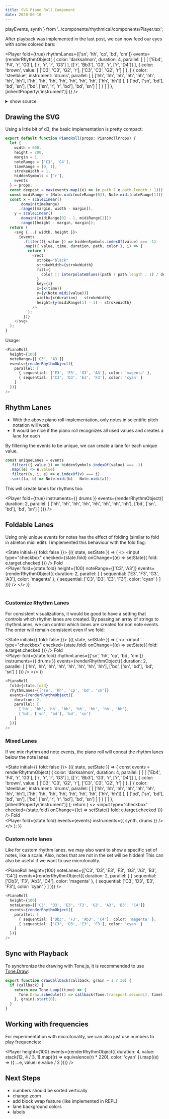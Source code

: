 ```yaml
---
title: SVG Piano Roll Component
date: 2020-06-10
---
```


  playEvents,
  synth
} from '../components/rhythmical/components/Player.tsx';

After playback was implemented in the last post, we can now feed our eyes with some colored bars:

<Player
  fold={true}
  rhythmLanes={['sn', 'hh', 'cp', 'bd', 'cm']}
  events={renderRhythmObject(
    {
      color: 'darksalmon',
      duration: 4,
      parallel: [
        [
          [
            ['Eb4', 'F4', 'r', 'G3'],
            ['r', 'r', 'r', 'G3']
          ],
          [['r', 'Bb3'], 'G3', 'r', ['r', 'D4']]
        ],
        {
          color: 'brown',
          value: [
            ['C3', 'C3', 'G2', 'r'],
            ['C3', 'C3', 'G2', 'r']
          ]
        },
        [
          {
            color: 'steelblue',
            instrument: 'drums',
            parallel: [
              [
                ['hh', 'hh', 'hh', 'hh', 'hh', 'hh', 'hh', 'hh'],
                ['hh', 'hh', 'hh', 'hh', 'hh', 'hh', 'hh', ['hh', 'hh']]
              ],
              [
                ['bd', ['sn', 'bd'], 'bd', 'sn'],
                ['bd', ['sn', 'r', 'r', 'bd'], 'bd', 'sn']
              ]
            ]
          }
        ]
      ]
    },
    [inheritProperty('instrument')]
  )}
/>

<details>
  <summary>show source</summary>

```ts
renderRhythmObject(
  {
    color: 'darksalmon',
    duration: 4,
    parallel: [
      [
        [
          ['Eb4', 'F4', 'r', 'G3'],
          ['r', 'r', 'r', 'G3']
        ],
        [['r', 'Bb3'], 'G3', 'r', ['r', 'D4']]
      ],
      {
        color: 'brown',
        value: [
          ['C3', 'C3', 'G2', 'r'],
          ['C3', 'C3', 'G2', 'r']
        ]
      },
      [
        {
          color: 'steelblue',
          instrument: 'drums',
          parallel: [
            [
              ['hh', 'hh', 'hh', 'hh', 'hh', 'hh', 'hh', 'hh'],
              ['hh', 'hh', 'hh', 'hh', 'hh', 'hh', 'hh', ['hh', 'hh']]
            ],
            [
              ['bd', ['sn', 'bd'], 'bd', 'sn'],
              ['bd', ['sn', 'r', 'r', 'bd'], 'bd', 'sn']
            ]
          ]
        }
      ]
    ]
  },
  [inheritProperty('instrument')]
);
```

</details>

## Drawing the SVG

Using a little bit of d3, the basic implementation is pretty compact:

```js
export default function PianoRoll(props: PianoRollProps) {
  let {
    width = 600,
    height = 200,
    margin = 1,
    noteRange = ['C3', 'C4'],
    timeRange = [0, 1],
    strokeWidth = 1,
    hiddenSymbols = ['r'],
    events
  } = props;
  const deepest = max(events.map((e) => (e.path ? e.path.length : 1)));
  const midiRange = [Note.midi(noteRange[0]), Note.midi(noteRange[1])];
  const x = scaleLinear()
      .domain(timeRange)
      .range([margin, width - margin]),
    y = scaleLinear()
      .domain([midiRange[0] - 1, midiRange[1]])
      .range([height - margin, margin]);
  return (
    <svg {...{ width, height }}>
      {events
        .filter(({ value }) => hiddenSymbols.indexOf(value) === -1)
        .map(({ value, time, duration, path, color }, i) => {
          return (
            <rect
              stroke="black"
              strokeWidth={strokeWidth}
              fill={
                color || interpolateBlues((path ? path.length : 1) / deepest)
              }
              key={i}
              x={x(time)}
              y={y(Note.midi(value))}
              width={x(duration) - strokeWidth}
              height={y(midiRange[1] - 1) - strokeWidth}
            />
          );
        })}
    </svg>
  );
}
```

Usage:

```ts
<PianoRoll
  height={100}
  noteRange={['C3', 'A3']}
  events={renderRhythmObject({
    parallel: [
      { sequential: ['E3', 'F3', 'G3', 'A3'], color: 'magenta' },
      { sequential: ['C3', 'D3', 'E3', 'F3'], color: 'cyan' }
    ]
  })}
/>
```

## Rhythm Lanes

- With the above piano roll implementation, only notes in scientific pitch notation will work.
- It would be nice if the piano roll recognizes all used values and creates a lane for each

By filtering the events to be unique, we can create a lane for each unique value.

```ts
const uniqueLanes = events
  .filter(({ value }) => hiddenSymbols.indexOf(value) === -1)
  .map((e) => e.value)
  .filter((v, i, e) => e.indexOf(v) === i)
  .sort((a, b) => Note.midi(b) - Note.midi(a));
```

This will create lanes for rhythms too:

<Player
  fold={true}
  instruments={{ drums }}
  events={renderRhythmObject({
    duration: 2,
    parallel: [
      ['hh', 'hh', 'hh', 'hh', 'hh', 'hh', 'hh', 'hh'],
      ['bd', ['sn', 'bd'], 'bd', 'sn']
    ]
  })}
/>

## Foldable Lanes

Using only unique events for notes has the effect of folding (similar to fold in ableton midi edit). I implemented this behaviour with the fold flag:

<State initial={{ fold: false }}>
  {({ state, setState }) => (
    <>
      <label>
        <input
          type="checkbox"
          checked={state.fold}
          onChange={(e) => setState({ fold: e.target.checked })}
        />
        Fold
      </label>
      <br />
      <Player
        fold={state.fold}
        height={100}
        noteRange={['C3', 'A3']}
        events={renderRhythmObject({
          duration: 2,
          parallel: [
            { sequential: ['E3', 'F3', 'G3', 'A3'], color: 'magenta' },
            { sequential: ['C3', 'D3', 'E3', 'F3'], color: 'cyan' }
          ]
        })}
      />
    </>
  )}
</State>
<br />
<br />

### Customize Rhythm Lanes

For consistent visualizations, it would be good to have a setting that controls which rhythm lanes are created.
By passing an array of strings to rhythmLanes, we can control which lanes are created for non note events.
The order will remain consistent even if we fold:

<State initial={{ fold: false }}>
  {({ state, setState }) => (
    <>
      <label>
        <input
          type="checkbox"
          checked={state.fold}
          onChange={(e) => setState({ fold: e.target.checked })}
        />
        Fold
      </label>
      <br />
      <Player
        fold={state.fold}
        rhythmLanes={['sn', 'hh', 'cp', 'bd', 'cm']}
        instruments={{ drums }}
        events={renderRhythmObject({
          duration: 2,
          parallel: [
            ['hh', 'hh', 'hh', 'hh', 'hh', 'hh', 'hh', 'hh'],
            ['bd', ['sn', 'bd'], 'bd', 'sn']
          ]
        })}
      />
    </>
  )}
</State>

```ts
<PianoRoll
  fold={state.fold}
  rhythmLanes={['sn', 'hh', 'cp', 'bd', 'cm']}
  events={renderRhythmObject({
    duration: 2,
    parallel: [
      ['hh', 'hh', 'hh', 'hh', 'hh', 'hh', 'hh', 'hh'],
      ['bd', ['sn', 'bd'], 'bd', 'sn']
    ]
  })}
/>
```

### Mixed Lanes

If we mix rhythm and note events, the piano roll will concat the rhythm lanes below the note lanes:

<State initial={{ fold: false }}>
  {({ state, setState }) => {
    const events = renderRhythmObject(
      {
        color: 'darksalmon',
        duration: 4,
        parallel: [
          [
            [
              ['Eb4', 'F4', 'r', 'G3'],
              ['r', 'r', 'r', 'G3']
            ],
            [['r', 'Bb3'], 'G3', 'r', ['r', 'D4']]
          ],
          {
            color: 'brown',
            value: [
              ['C3', 'C3', 'G2', 'r'],
              ['C3', 'C3', 'G2', 'r']
            ]
          },
          [
            {
              color: 'steelblue',
              instrument: 'drums',
              parallel: [
                [
                  ['hh', 'hh', 'hh', 'hh', 'hh', 'hh', 'hh', 'hh'],
                  ['hh', 'hh', 'hh', 'hh', 'hh', 'hh', 'hh', ['hh', 'hh']]
                ],
                [
                  ['bd', ['sn', 'bd'], 'bd', 'sn'],
                  ['bd', ['sn', 'r', 'r', 'bd'], 'bd', 'sn']
                ]
              ]
            }
          ]
        ]
      },
      [inheritProperty('instrument')]
    );
    return (
      <>
        <label>
          <input
            type="checkbox"
            checked={state.fold}
            onChange={(e) => setState({ fold: e.target.checked })}
          />
          Fold
        </label>
        <br />
        <Player
          fold={state.fold}
          events={events}
          instruments={{ synth, drums }}
        />
      </>
    );
  }}
</State>

### Custom note lanes

Like for custom rhythm lanes, we may also want to show a specific set of notes, like a scale.
Also, notes that are not in the set will be hidden! This can also be useful if we want to use microtonality.

<PianoRoll
  height={100}
  noteLanes={['C3', 'D3', 'E3', 'F3', 'G3', 'A3', 'B3', 'C4']}
  events={renderRhythmObject({
    duration: 2,
    parallel: [
      { sequential: ['Db3', 'F3', 'Ab3', 'C4'], color: 'magenta' },
      { sequential: ['C3', 'D3', 'E3', 'F3'], color: 'cyan' }
    ]
  })}
/>

```ts
<PianoRoll
  height={100}
  noteLanes={['C3', 'D3', 'E3', 'F3', 'G3', 'A3', 'B3', 'C4']}
  events={renderRhythmObject({
    parallel: [
      { sequential: ['Db3', 'F3', 'Ab3', 'C4'], color: 'magenta' },
      { sequential: ['C3', 'D3', 'E3', 'F3'], color: 'cyan' }
    ]
  })}
/>
```

## Sync with Playback

To synchronize the drawing with Tone.js, it is recommended to use [Tone.Draw](https://tonejs.github.io/docs/r13/Draw):

```ts
export function drawCallback(callback, grain = 1 / 30) {
  if (callback) {
    return new Tone.Loop((time) => {
      Tone.Draw.schedule(() => callback(Tone.Transport.seconds), time);
    }, grain).start(0);
  }
}
```

## Working with frequencies

For experimentation with microtonality, we can also just use numbers to play frequencies:

<Player
  height={100}
  events={renderRhythmObject({
    duration: 4,
    value: stack(12, 4 / 3, 1).map((r) => equivalence(r) * 220),
    color: 'cyan'
  }).map((e) => ({ ...e, value: e.value / 2 }))}
/>

## Next Steps

- numbers should be sorted vertically
- change zoom
- add block wrap feature (like implemented in REPL)
- lane background colors
- labels
